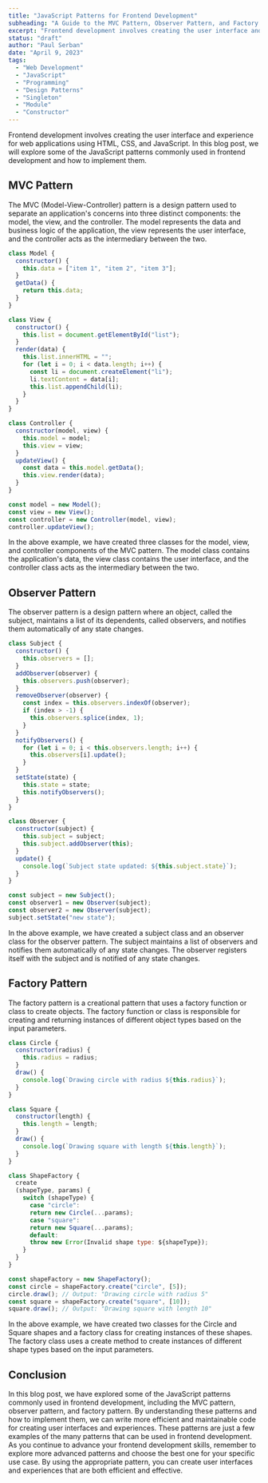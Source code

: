 ```yaml
---
title: "JavaScript Patterns for Frontend Development"
subheading: "A Guide to the MVC Pattern, Observer Pattern, and Factory Pattern"
excerpt: "Frontend development involves creating the user interface and experience for web applications using HTML, CSS, and JavaScript. In this blog post, we will explore some of the JavaScript patterns commonly used in frontend development and how to implement them."
status: "draft"
author: "Paul Serban"
date: "April 9, 2023"
tags:
  - "Web Development"
  - "JavaScript"
  - "Programming"
  - "Design Patterns"
  - "Singleton"
  - "Module"
  - "Constructor"
---
```


Frontend development involves creating the user interface and experience for web applications using HTML, CSS, and JavaScript. In this blog post, we will explore some of the JavaScript patterns commonly used in frontend development and how to implement them.

## MVC Pattern

The MVC (Model-View-Controller) pattern is a design pattern used to separate an application's concerns into three distinct components: the model, the view, and the controller. The model represents the data and business logic of the application, the view represents the user interface, and the controller acts as the intermediary between the two.

```javascript
class Model {
  constructor() {
    this.data = ["item 1", "item 2", "item 3"];
  }
  getData() {
    return this.data;
  }
}

class View {
  constructor() {
    this.list = document.getElementById("list");
  }
  render(data) {
    this.list.innerHTML = "";
    for (let i = 0; i < data.length; i++) {
      const li = document.createElement("li");
      li.textContent = data[i];
      this.list.appendChild(li);
    }
  }
}

class Controller {
  constructor(model, view) {
    this.model = model;
    this.view = view;
  }
  updateView() {
    const data = this.model.getData();
    this.view.render(data);
  }
}

const model = new Model();
const view = new View();
const controller = new Controller(model, view);
controller.updateView();
```

In the above example, we have created three classes for the model, view, and controller components of the MVC pattern. The model class contains the application's data, the view class contains the user interface, and the controller class acts as the intermediary between the two.

## Observer Pattern

The observer pattern is a design pattern where an object, called the subject, maintains a list of its dependents, called observers, and notifies them automatically of any state changes.

```javascript
class Subject {
  constructor() {
    this.observers = [];
  }
  addObserver(observer) {
    this.observers.push(observer);
  }
  removeObserver(observer) {
    const index = this.observers.indexOf(observer);
    if (index > -1) {
      this.observers.splice(index, 1);
    }
  }
  notifyObservers() {
    for (let i = 0; i < this.observers.length; i++) {
      this.observers[i].update();
    }
  }
  setState(state) {
    this.state = state;
    this.notifyObservers();
  }
}

class Observer {
  constructor(subject) {
    this.subject = subject;
    this.subject.addObserver(this);
  }
  update() {
    console.log(`Subject state updated: ${this.subject.state}`);
  }
}

const subject = new Subject();
const observer1 = new Observer(subject);
const observer2 = new Observer(subject);
subject.setState("new state");
```

In the above example, we have created a subject class and an observer class for the observer pattern. The subject maintains a list of observers and notifies them automatically of any state changes. The observer registers itself with the subject and is notified of any state changes.

## Factory Pattern

The factory pattern is a creational pattern that uses a factory function or class to create objects. The factory function or class is responsible for creating and returning instances of different object types based on the input parameters.

```javascript
class Circle {
  constructor(radius) {
    this.radius = radius;
  }
  draw() {
    console.log(`Drawing circle with radius ${this.radius}`);
  }
}

class Square {
  constructor(length) {
    this.length = length;
  }
  draw() {
    console.log(`Drawing square with length ${this.length}`);
  }
}

class ShapeFactory {
  create
  (shapeType, params) {
    switch (shapeType) {
      case "circle":
      return new Circle(...params);
      case "square":
      return new Square(...params);
      default:
      throw new Error(Invalid shape type: ${shapeType});
    }
  }
}

const shapeFactory = new ShapeFactory();
const circle = shapeFactory.create("circle", [5]);
circle.draw(); // Output: "Drawing circle with radius 5"
const square = shapeFactory.create("square", [10]);
square.draw(); // Output: "Drawing square with length 10"
```

In the above example, we have created two classes for the Circle and Square shapes and a factory class for creating instances of these shapes. The factory class uses a create method to create instances of different shape types based on the input parameters.

## Conclusion

In this blog post, we have explored some of the JavaScript patterns commonly used in frontend development, including the MVC pattern, observer pattern, and factory pattern. By understanding these patterns and how to implement them, we can write more efficient and maintainable code for creating user interfaces and experiences. These patterns are just a few examples of the many patterns that can be used in frontend development. As you continue to advance your frontend development skills, remember to explore more advanced patterns and choose the best one for your specific use case. By using the appropriate pattern, you can create user interfaces and experiences that are both efficient and effective.
